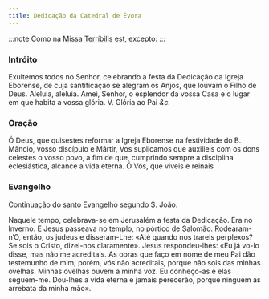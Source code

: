 ```yaml
---
title: Dedicação da Catedral de Évora
---
```


:::note
Como na [Missa Terríbilis est](../comum/25dedicacaoigreja), excepto:
:::

### Intróito

Exultemos todos no Senhor, celebrando a festa da Dedicação da Igreja
Eborense, de cuja santificação se alegram os Anjos, que louvam o Filho de
Deus. Aleluia, aleluia. Amei, Senhor, o esplendor da vossa Casa e o lugar
em que habita a vossa glória. <em></em> V. Glória ao Pai <em>&c.</em>

### Oração

Ó Deus, que quisestes reformar a Igreja Eborense na festividade do B.
Mâncio, vosso discípulo e Mártir, Vos suplicamos que auxilieis com os dons
celestes o vosso povo, a fim de que, cumprindo sempre a disciplina
eclesiástica, alcance a vida eterna. Ó Vós, que viveis e reinais

### Evangelho

Continuação do santo Evangelho segundo S. João.

Naquele tempo, celebrava-se em Jerusalém a festa da Dedicação. Era no
Inverno. E Jesus passeava no templo, no pórtico de Salomão. Rodearam-n’O,
então, os judeus e disseram-Lhe: «Até quando nos trareis perplexos? Se
sois o Cristo, dizei-nos claramente». Jesus respondeu-lhes: «Eu já vo-lo
disse, mas não me acreditais. As obras que faço em nome de meu Pai dão
testemunho de mim; porém, vós não acreditais, porque não sois das minhas
ovelhas. Minhas ovelhas ouvem a minha voz. Eu conheço-as e elas seguem-me.
Dou-lhes a vida eterna e jamais perecerão, porque ninguém as arrebata da
minha mão».
